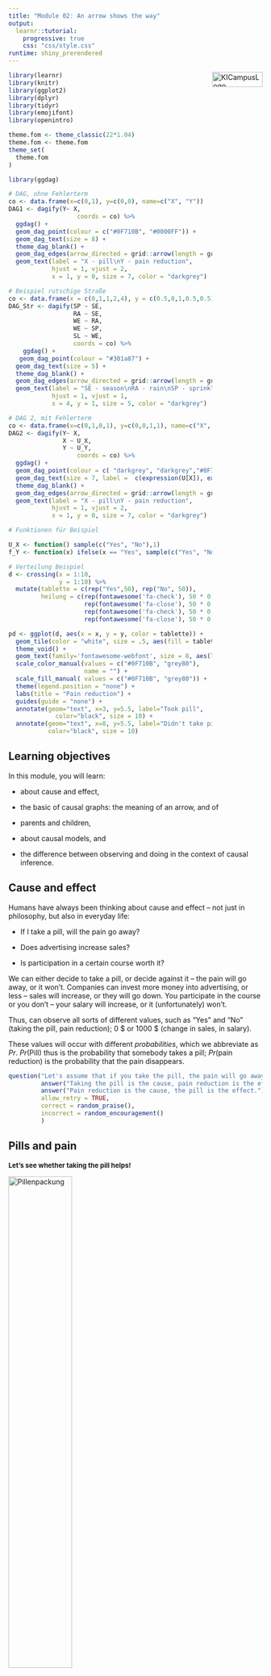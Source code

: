 ```yaml
---
title: "Module 02: An arrow shows the way"
output: 
  learnr::tutorial:
    progressive: true
    css: "css/style.css"
runtime: shiny_prerendered
---
```


<a href="https://ki-campus.org/">
<img border="0" alt="KICampusLogo" src="images/KIcampusLogo.png" width="100" height="30" style="float: right">
</a>

```r
library(learnr)
library(knitr)
library(ggplot2)
library(dplyr)
library(tidyr)
library(emojifont)
library(openintro)

theme.fom <- theme_classic(22*1.04)
theme.fom <- theme.fom
theme_set(
  theme.fom  
)

library(ggdag)

# DAG, ohne Fehlerterm
co <- data.frame(x=c(0,1), y=c(0,0), name=c("X", "Y"))
DAG1 <- dagify(Y~ X,
                   coords = co) %>% 
  ggdag() + 
  geom_dag_point(colour = c("#0F710B", "#0000FF")) + 
  geom_dag_text(size = 8) +
  theme_dag_blank() +
  geom_dag_edges(arrow_directed = grid::arrow(length = grid::unit(15, "pt"), type = "closed")) +
  geom_text(label = "X - pill\nY - pain reduction", 
            hjust = 1, vjust = 2,
            x = 1, y = 0, size = 7, color = "darkgrey") 

# Beispiel rutschige Straße
co <- data.frame(x = c(0,1,1,2,4), y = c(0.5,0,1,0.5,0.5), name = c("SE", "RA", "SP","WE","SL")) 
DAG_Str <- dagify(SP ~ SE,
                  RA ~ SE,
                  WE ~ RA,
                  WE ~ SP,
                  SL ~ WE,
                  coords = co) %>%
    ggdag() + 
   geom_dag_point(colour = "#301a87") +
  geom_dag_text(size = 5) +
  theme_dag_blank() +
  geom_dag_edges(arrow_directed = grid::arrow(length = grid::unit(15, "pt"), type = "closed")) +
  geom_text(label = "SE - season\nRA - rain\nSP - sprinkler\nWE - wet\nSL - slippery", 
            hjust = 1, vjust = 1,
            x = 4, y = 1, size = 5, color = "darkgrey") 

# DAG 2, mit Fehlerterm
co <- data.frame(x=c(0,1,0,1), y=c(0,0,1,1), name=c("X", "Y", "U_X", "U_Y"))
DAG2 <- dagify(Y~ X,
               X ~ U_X,
               Y ~ U_Y,
                   coords = co) %>% 
  ggdag() + 
  geom_dag_point(colour = c( "darkgrey", "darkgrey","#0F710B", "#0000FF")) + 
  geom_dag_text(size = 7, label =  c(expression(U[X]), expression(U[Y]), "X", "Y"), parse = TRUE) +
  theme_dag_blank() +
  geom_dag_edges(arrow_directed = grid::arrow(length = grid::unit(15, "pt"), type = "closed")) +
  geom_text(label = "X - pill\nY - pain reduction", 
            hjust = 1, vjust = 2,
            x = 1, y = 0, size = 7, color = "darkgrey")

# Funktionen für Beispiel

U_X <- function() sample(c("Yes", "No"),1)
f_Y <- function(x) ifelse(x == "Yes", sample(c("Yes", "No"), 1, prob = c(0.8,0.2)), sample(c("Yes", "No"), 1, prob = c(0.4,0.6)))

# Verteilung Beispiel
d <- crossing(x = 1:10,
              y = 1:10) %>%
  mutate(tablette = c(rep("Yes",50), rep("No", 50)),
         heilung = c(rep(fontawesome('fa-check'), 50 * 0.8),
                     rep(fontawesome('fa-close'), 50 * 0.2),
                     rep(fontawesome('fa-check'), 50 * 0.4),
                     rep(fontawesome('fa-close'), 50 * 0.6)))

pd <- ggplot(d, aes(x = x, y = y, color = tablette)) +
  geom_tile(color = "white", size = .5, aes(fill = tablette), alpha = .2) +
  theme_void() +
  geom_text(family='fontawesome-webfont', size = 8, aes(label = heilung)) +
  scale_color_manual(values = c("#0F710B", "grey80"),
                     name = "") +
  scale_fill_manual( values = c("#0F710B", "grey80")) +
  theme(legend.position = "none") +
  labs(title = "Pain reduction") +
  guides(guide = "none") +
  annotate(geom="text", x=3, y=5.5, label="Took pill",
             color="black", size = 10) +
  annotate(geom="text", x=8, y=5.5, label="Didn't take pill",
           color="black", size = 10)

```

## Learning objectives

In this module, you will learn:

- about cause and effect,

- the basic of causal graphs: the meaning of an arrow, and of

- parents and children,

- about causal models, and

- the difference between observing and doing in the context of causal inference. 


## Cause and effect

Humans have always been thinking about cause and effect -- not just in philosophy, but also in everyday life:

- If I take a pill, will the pain go away?

- Does advertising increase sales?

- Is participation in a certain course worth it?

We can either decide to take a pill, or decide against it -- the pain will go away, or it won't.
Companies can invest more money into advertising, or less -- sales will increase, or they will go down.
You participate in the course or you don't -- your salary will increase, or it (unfortunately) won't.


Thus, can observe all sorts of different values, such as "Yes" and "No" (taking the pill, pain reduction); $0$ &dollar; or $1000$ &dollar; (change in sales, in salary). 

These values will occur with different *probabilities*, which we abbreviate as $Pr$. $Pr(\text{Pill})$ thus is the probability that somebody takes a pill;  $Pr(\text{pain reduction})$ is the probability that the pain disappears.


```r
question("Let's assume that if you take the pill, the pain will go away. What is cause and what is effect?",
         answer("Taking the pill is the cause, pain reduction is the effect.", correct = TRUE),
         answer("Pain reduction is the cause, the pill is the effect."),
         allow_retry = TRUE,
         correct = random_praise(),
         incorrect = random_encouragement()
         )
```

## Pills and pain

<!-- Quelle: https://github.com/TabeaG/Uebungsheft-Apps/blob/master/EinfuehrungWkeitInferenz/02_EinfuehrungWkeitInferenz.Rmd -->

<span style="font-size: 13px; font-weight: bold; margin-top: 20px;">
Let's see whether taking the pill helps!
</span>

<img src="images/Pillen.jpg" alt="Pillenpackung" width="50%" height="50%">
<!-- style="padding-left:50px;" -->
<span style="font-size: 10px;"><br>
Quelle: [https://pixabay.com/illustrations/jar-pills-medicine-bottle-2338584/](https://pixabay.com/illustrations/jar-pills-medicine-bottle-2338584/)
</span>

<span style="font-size: 13px; font-weight: bold; margin-top: 20px;">
Do you want to take the pill? <br> </span>
<span style="font-size: 13px; ">
Choose one of the buttons. You can try multiple times to see what happens.
</span> 

```r
actionButton("Pill", "Take pill", class="btn action-button", style="color: #FFF; background-color: #301a87; border-color: #301a87; order-radius: 10px; border-width: 2px")
```
```r
actionButton("nPill", "Don't take pill", class="btn action-button", style="color: #FFF; background-color: #301a87; border-color: #301a87; order-radius: 10px; border-width: 2px")
```


```r
htmlOutput("ergebnis")
```

```r
values <- reactiveValues()
values$text <- ""
values$versuch <- 0

p.tablette <- observeEvent(input$Pill, {
  values$versuch <- values$versuch + 1
  heilung <- sample(c("Yes", "No"), 1, prob = c(0.8,0.2))
  ergebnis <- ifelse(heilung == "Yes", paste0("<span style='color: green'>", values$versuch, ". attempt: </span> You took the pill and the pain went away."), paste0("<span style='color: green'>", values$versuch, ". attempt: </span> You took the pill but the pain did not go away."))
  
output$ergebnis <- renderText({
          ergebnis
        })
  
})
p.ktablette <- observeEvent(input$nPill, {
  values$versuch <- values$versuch + 1
  heilung <- sample(c("Yes", "No"), 1, prob = c(0.4,0.6))
  ergebnis <- ifelse(heilung == "Yes", paste0("<span style='color: green'>", values$versuch, ". attempt: </span> You did not take the pill, yet the pain went away."), paste0("<span style='color: green'>", values$versuch, ". attempt: </span> You did not take the pill and the pain did not go away."))
  
output$ergebnis <- renderText({
          ergebnis
        })
  
})
```

<br>


##

The properties we considered are, on an abstract level, variables. For example: 

- $X$: Taking a pill, Yes or No.

- $Y$: Pain reduction, Yes or No.

The so-called distribution of a variables describes the probabilities with which different values occur.

A variable $X$ is called a **cause** of $Y$, when the value of the **effect** $Y$ is changed by $X$, in other words $Y$ depends on $X$.

If you have tried both taking the pill and not taking it multiple times, you could observe that the pill often (but not always) leads to a pain reduction.
Furthermore, sometimes the pain went away even without pill.

Here are the underlying probabilities:

- $Pr(\text{Pain reduction when pill was taken})=0.8=80\%$<br>
  and thus:
  $Pr(\text{No pain reduction when pill was taken})=1-0.8=0.2=20\%$

- $Pr(\text{Pain reduction when no pill was taken})=0.4=40\%$ <br>
  an thus:
  $Pr(\text{No pain reduction when no pill was taken})=1-0.4=0.6=60\%$

We can also depict this in a probability tree diagram, here assuming that half of the people do take the pill:

```r
treeDiag(c("Pill?","Pain reduction?"), 
         c(0.5,0.5),
         list(c(0.8,0.2), 
              c(0.4,0.6)),
         c("Yes", "No"),
         c("Yes","No"), 
         showSol = FALSE)
```


## Causal graphs

Alternatively, we could say that the distribution of $Y$ (pain reduction) *listens to* $X$ (taking the pill).
We can visualize this in a very simple graph:


```r
plot(DAG1)
```

In such a **graph**, the variables <green>Pill</green> und <blue>Pain reduction</blue> are so-called **nodes**. 
The **arrow** $\rightarrow$ between $\color{green}{X}$ and $\color{blue}{Y}$ is a so-called directed **edge** and indicates a causal dependence.


$\color{green}{X} \rightarrow \color{blue}{Y}$ also means that the value of $\color{green}{X}$ is not causally affected by $\color{blue}{Y}$. 
Thus, <blue>pain reduction</blue> does not retroactively change <green> pill</green>: $$\color{green}{\text{Taking a pill}} \not\leftarrow \color{blue}{\text{Pain reduction}}.$$

<br>

<img src="images/LichtSchalter.jpg" alt="Lichtschalter" width="50%" height="50%">
<!-- style="padding-left:50px;" -->
<span style="font-size: 10px;"><br>
Quelle: [https://pixabay.com/illustrations/switch-lightbulb-idea-inspiration-4539115/](Quelle: https://pixabay.com/illustrations/switch-lightbulb-idea-inspiration-4539115/)
</span>

```r
question("Which causal graph describes the relationship between light switch and light bulb?",
         answer("$\\text{Light bulb} \\rightarrow \\text{Light switch}$"),
         answer("$\\text{Light switch} \\rightarrow \\text{Light bulb}$", correct = TRUE, message = "Light switch on or off is the cause of the effect, light bulb on or off. If something breaks, the light bulb would remain switched off even if the switch is on. But without backcoupling, the switch doesn't turn off just because the light bulb stopped working."),
         allow_retry = TRUE,
         correct = random_praise(),
         incorrect = random_encouragement()
         )
```

## Children and parents

Some people believe that children listen to their parents.
The nice thing about the abstract world of causal graphs is that here this is indeed the case.


Variables (nodes), into which an arrow points, are called **children** of those variables, from which the arrows exist.
Those variables are in turn called **parents**: $\text{Parent} \rightarrow \text{Child}$. 
Above, <blue>pain reduction</blue> is a child of <green>pill</green> &ndash; conversely <green>pill</green> is parent of <blue>pain reduction</blue>.
So in causal graphs, children do listen to their parents.

Here is another example: a causal graph that describes, how a road might end up slippery.
The probability of rain depends on the season.
The season also determines whether the sprinkler is switched on.
Both rain and season can make the street wet.
Once the street is wet, it may turn slippery:


```r
plot(DAG_Str)
```

Quelle: [Mohan und Pearl (2012)](https://ftp.cs.ucla.edu/pub/stat_ser/uai12-mohan-pearl.pdf)

```r
question("Which variable(s) are the parents of *wet* (WE)?",
         answer("There are none."),
         answer("Season (SE)."),
         answer("Sprinkler (SP) and rain (RA).", correct = TRUE,  message = "Wet depends on sprinkler and rain."),
         answer("Slippery (SL)."),
         allow_retry = TRUE,
         correct = random_praise(),
         incorrect = random_encouragement()
         )
```

```r
question("And which variable(s) are the children of wet?",
         answer("There are none."),
         answer("Season (SE)"),
         answer("Sprinkler (SP) and rain (RA)."),
         answer("Slippery (SL).", correct = TRUE , message = "Slippery depends on wet."),
         allow_retry = TRUE,
         correct = random_praise(),
         incorrect = random_encouragement()
         )
```

## Causal models

The **causal model** underlying the simple graph $\color{green}{X} \rightarrow \color{blue}{Y}$ consists of two assignments:

- $\color{green}{X} = U_{\color{green}{X}}$
- $\color{blue}{Y} = f_{\color{blue}{Y}}(\color{green}{X},U_{\color{blue}{Y}})$

Where $U_{\color{green}{X}}$ und $U_{\color{blue}{Y}}$ are unknown causes (in statistics often called error terms) of $\color{green}{X}$ and $\color{blue}{Y}$, and $f_{\color{blue}{Y}}(\color{green}{X},U_{\color{blue}{Y}})$ is the function, the mechanism, through which $\color{blue}{Y}$ is assigned a value based on $\color{green}{X},U_{\color{blue}{Y}}$. 

In the example
$$\color{green}{\text{Pill}} \rightarrow \color{blue}{\text{Pain reduction}}$$ 
$U_{\color{green}{\text{Pill}}}$ contains the unknown (potentially random) reasons that lead somebody to take the pill (or not), and $U_{\color{blue}{\text{Pain reduction}}}$ contains any unknown (potentially random) additional reasons why the pain may go away, with or without taking the pill.


Here, we will assume that $U_{\color{green}{X}}$ and $U_{\color{blue}{Y}}$ are completely independent of each other.

These so-called errors can be added to the graph, but they are often omitted to avoid crowding of the graph. 


```r
plot(DAG2)
```


Let us assume you flip a coin (`ux()`) to determine whether you will take the pill or not, and the following applies to pain reduction (`fy()`):

- $Pr(\text{Pain reduction, if pill was taken})=0.8$ 

- $Pr(\text{No pain reduction, if pill was taken})=1-0.8=0.2$

- $Pr(\text{Pain reduction, if no pill was taken})=0.4$ 

- $Pr(\text{No pain reduction, if no pill was taken})=1-0.4=0.6$

Let us simulate this situation multiple times by pressing `Run Code` and observe which value the variables take on:


```r
x <- U_X()
cat("Pill? ", x, "\n")
y <- f_Y(x)
cat("Pain reduction? ", y, "\n")
```

```r
# Here is the R code of the underlying functions:
U_X <- function() sample(c("Yes", "No"),1)

f_Y <- function(x) ifelse(x == "Yes", 
                          sample(c("Yes", "No"), 1, prob = c(0.8, 0.2)), 
                          sample(c("Yes", "No"), 1, prob = c(0.4, 0.6)))
```


## Observation

If $100$ people flip a coin to determine whether they will take the pill or not, we expect on average that $50$ will take the pill (green) and of these,  $50 \times 0.8 = 40$ will experience a pain reduction (<i class="fa fa-check" aria-hidden="true"></i>). The other $50-40=10$ won't (<i class="fa fa-close" aria-hidden="true"></i>). 
Of the $50$ who do not take the pill (grey), $50 \times 0.4 = 20$ will experience a pain reduction (<i class="fa fa-check" aria-hidden="true"></i>) and the remaining $50-20=30$ won't (<i class="fa fa-close" aria-hidden="true"></i>):

```r
plot(pd)
```

All in all, we expect that on average $40 + 20 = 60$ of $100$ people experience a pain reduction, as long as $U_{\color{green}{\text{Pill}}}$ is randomly Yes or No with $Pr(\color{green}{\text{Pill}})=0.5$. 

We only **observe** which value the cause $\color{green}{X}$ takes on. 

```r
question("What happens if we intervene so that taking the pill is no longer random -- but instead we determine that everybody has to take the pill?",
         answer("The same number of people will experience a pain reduction."),
         answer("More people will experience a pain reduction.", correct = TRUE, message = "Thanks to the intervention, it is no longer $Pr(\\color{green}{\\text{Pill}})=0.5$ but $Pr(\\color{green}{\\text{Pill}})=1$. Since the pill helps in $80\\%$ of the cases, we can expect on average a pain reduction for $100 \\times 0.8 = 80$ out of $100$ people."),
         answer("Fewer people will experience a pain reduction."),
         allow_retry = TRUE,
         correct = random_praise(),
         incorrect = random_encouragement()
         )
```

## Interventions

During an **intervention**, we act and actually do something.
The causal model no longer says:


$$\color{green}{X} = U_{\color{green}{X}}$$
but instead, for example -- if we force everyone to take the pill:

$$\color{green}{X} = 1$$

with $\color{green}{X} = \cases{1: \quad \text{Pill} \\ 0: \quad \text{No pill}}$.

To formalize the difference between observation and intervention, there is a distinct operator to indicate an operation: $do(\cdot)$ (as in "to do something").
For example, to say that we *force* everybody to take the pill, we can write  $do(\color{green}{X} = 1)$.

```r
question("How can we describe an intervention that leads to nobody taking the pill?",
         answer("$do(\\color{green}{X} = 0)$", correct = TRUE,  message = "$do(\\cdot)$ indicates an action, $\\color{green}{X} = 0$ indicates that nobody takes the pill."),         
         answer("$do(\\color{green}{X} = 1)$"),
         allow_retry = TRUE,
         correct = random_praise(),
         incorrect = random_encouragement()
         )
```

## Reverse causality

If the suspected cause is in reality the effect, and conversely if the suspected effect is in reality the cause, we encounter the problem of **reverse causality**. We assume $A \rightarrow B$, but in reality $B \rightarrow A$.

We differentiate between cause and effect on the basis of substantive, theoretical considerations.
Time can help to determine what is going on (cause precedes effect), and so can experiments (Module 8).
Both are part of the [Bradford-Hill-criteria](https://journals.sagepub.com/doi/pdf/10.1177/003591576505800503) for causality:

- Strength: causality is more plausible if the association is strong (e.g., high correlation coefficient) and statistically significant.
- Consistency: causality is more plausible when the association is found repeatedly.
- Specificity: causality is more plausible if there are no alternative explanations.
- Temporality: causality is more plausible if the effect comes after the cause. 
- Gradient: causality is more plausible when a larger value of the cause is associated with a larger value of the effect.
- Plausibility: causality is more plausible when there is a substantively plausible mechanism connecting cause and effect.
- Coherence: causality is more plausible if it is aligned with known facts and theories.
- Experiment: causality is more plausible if there is experimental evidence.
- Analogy: causality is more plausible if there are known similar pairs of cause and effect.


## Outlook

Causal inference helps us to investigate differences in the distribution of the effect $\color{blue}{Y}$, depending on whether $\color{green}{X}$ was simply observed or actually determined by an intervention ($do(\color{green}{X})$).

This *causal ladder* is part of the next module.

<img src="images/Leiter.png" alt="Lichtschalter" width="50%" height="50%">
<!-- style="padding-left:50px;" -->
<span style="font-size: 10px;"><br>
Quelle: [https://pixabay.com/vectors/good-girls-cloud-star-ladder-2204244/](Quelle: https://pixabay.com/vectors/good-girls-cloud-star-ladder-2204244/)
</span>

## Note


This course was supported by a grant from the German Federal Ministry of Education and Research, grant number 16DHBQP040.


![](images/csm_Logo-BMBF.jpg)
